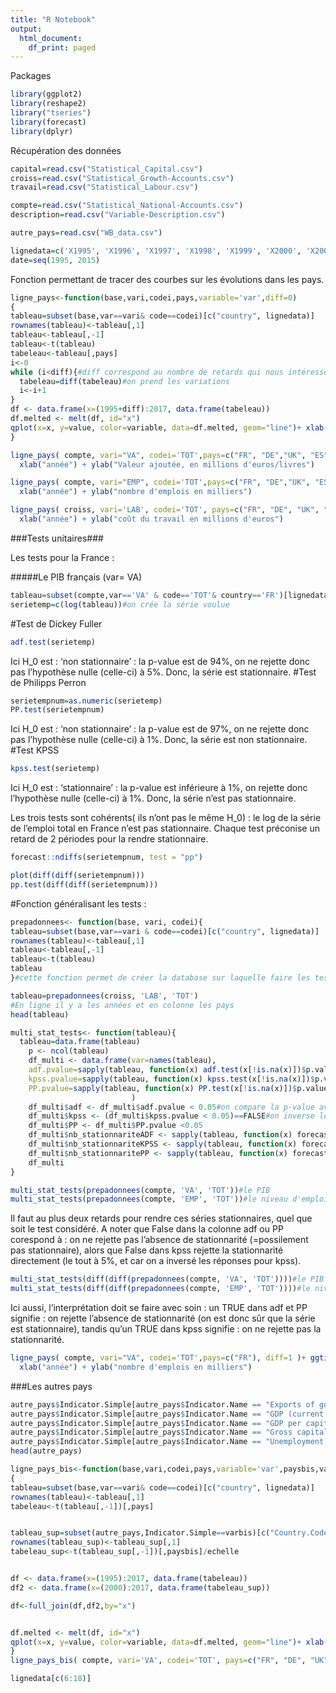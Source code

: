 ```yaml
---
title: "R Notebook"
output:
  html_document:
    df_print: paged
---
```


Packages
```r
library(ggplot2)
library(reshape2)
library("tseries")
library(forecast)
library(dplyr)
```
Récupération des données
```r
capital=read.csv("Statistical_Capital.csv")
croiss=read.csv("Statistical_Growth-Accounts.csv")
travail=read.csv("Statistical_Labour.csv")

compte=read.csv("Statistical_National-Accounts.csv")
description=read.csv("Variable-Description.csv")

autre_pays=read.csv("WB_data.csv")

```


```r
lignedata=c('X1995', 'X1996', 'X1997', 'X1998', 'X1999', 'X2000', 'X2001', 'X2002', 'X2003', 'X2004', 'X2005', 'X2006', 'X2007', 'X2008', 'X2009', 'X2010', 'X2011', 'X2012', 'X2013', 'X2014', 'X2015', 'X2016', 'X2017')#les colonnes de données 
date=seq(1995, 2015)
```
Fonction permettant de tracer des courbes sur les évolutions dans les pays.
```r
ligne_pays<-function(base,vari,codei,pays,variable='var',diff=0)
{
tableau=subset(base,var==vari& code==codei)[c("country", lignedata)] 
rownames(tableau)<-tableau[,1]
tableau<-tableau[,-1]
tableau<-t(tableau)
tabeleau<-tableau[,pays]
i<-0
while (i<diff){#diff correspond au nombre de retards qui nous intéressent
  tabeleau=diff(tabeleau)#on prend les variations
  i<-i+1
} 
df <- data.frame(x=(1995+diff):2017, data.frame(tabeleau))
df.melted <- melt(df, id="x")
qplot(x=x, y=value, color=variable, data=df.melted, geom="line")+ xlab("Date") + ylab(variable)
}
```



```r
ligne_pays( compte, vari="VA", codei='TOT',pays=c("FR", "DE","UK", "ES", "IT") )+ ggtitle("évolution de la production dans les grands pays européens") +
  xlab("année") + ylab("Valeur ajoutée, en millions d'euros/livres")
```

```r
ligne_pays( compte, vari="EMP", codei='TOT',pays=c("FR", "DE","UK", "ES", "IT") )+ ggtitle("évolution de l'emploi dans les grands pays européens") +
  xlab("année") + ylab("nombre d'emplois en milliers")
```

```r
ligne_pays( croiss, vari='LAB', codei='TOT', pays=c("FR", "DE", "UK", "ES", "IT") )+ ggtitle("évolution du coût du travail dans les grands pays européens") +
  xlab("année") + ylab("coût du travail en millions d'euros")
```



###Tests unitaires###

Les tests pour la France :

#####Le PIB français (var= VA)
```r

tableau=subset(compte,var=='VA' & code=='TOT'& country=='FR')[lignedata]
serietemp=c(log(tableau))#on crée la série voulue
```

#Test de Dickey Fuller
```r
adf.test(serietemp)
```
Ici H_0 est : 'non stationnaire' : la p-value est de 94%, on ne rejette donc pas l'hypothèse nulle (celle-ci) à 5%.
Donc, la série est stationnaire. 
#Test de Philipps Perron
```r
serietempnum=as.numeric(serietemp)
PP.test(serietempnum)
```
Ici H_0 est : 'non stationnaire' : la p-value est de 97%, on ne rejette donc pas l'hypothèse nulle (celle-ci) à 1%.
Donc, la série est non stationnaire. 
#Test KPSS
```r
kpss.test(serietemp)
```
Ici H_0 est : 'stationnaire' : la p-value est inférieure à 1%, on rejette donc l'hypothèse nulle (celle-ci) à 1%.
Donc, la série n'est pas stationnaire. 

Les trois tests sont cohérents( ils n'ont pas le même H_0) : le log de la série de l'emploi total en France n'est pas stationnaire. Chaque test préconise un retard de 2 périodes pour la rendre stationnaire.
 
```r
forecast::ndiffs(serietempnum, test = "pp")
```
```r
plot(diff(diff(serietempnum)))
pp.test(diff(diff(serietempnum)))
```



#Fonction généralisant les tests : 


```r
prepadonnees<- function(base, vari, codei){
tableau=subset(base,var==vari & code==codei)[c("country", lignedata)] 
rownames(tableau)<-tableau[,1]
tableau<-tableau[,-1]
tableau<-t(tableau)
tableau
}#cette fonction permet de créer la database sur laquelle faire les tests

tableau=prepadonnees(croiss, 'LAB', 'TOT')
#En ligne il y a les années et en colonne les pays 
head(tableau)
```


```r
multi_stat_tests<- function(tableau){
  tableau=data.frame(tableau)
    p <- ncol(tableau)
    df_multi <- data.frame(var=names(tableau),
    adf.pvalue=sapply(tableau, function(x) adf.test(x[!is.na(x)])$p.value),#on fait un test par colonne
    kpss.pvalue=sapply(tableau, function(x) kpss.test(x[!is.na(x)])$p.value),
    PP.pvalue=sapply(tableau, function(x) PP.test(x[!is.na(x)])$p.value)
                           )
    df_multi$adf <- df_multi$adf.pvalue < 0.05#on compare la p-value avec 5%
    df_multi$kpss <- (df_multi$kpss.pvalue < 0.05)==FALSE#on inverse les TRUE et FALSE
    df_multi$PP <- df_multi$PP.pvalue <0.05
    df_multi$nb_stationnariteADF <- sapply(tableau, function(x) forecast::ndiffs(x[!is.na(x)], test = "adf"))#on regarde le nombre de retards nécessaires pour que la série soit stationnaire
    df_multi$nb_stationnariteKPSS <- sapply(tableau, function(x) forecast::ndiffs(x[!is.na(x)], test = "kpss"))
    df_multi$nb_stationnaritePP <- sapply(tableau, function(x) forecast::ndiffs(x[!is.na(x)], test = "pp"))
    df_multi
}
```



```r
multi_stat_tests(prepadonnees(compte, 'VA', 'TOT'))#le PIB
multi_stat_tests(prepadonnees(compte, 'EMP', 'TOT'))#le niveau d'emploi
```

Il faut au plus deux retards pour rendre ces séries stationnaires, quel que soit le test considéré. A noter que False dans la colonne adf ou PP corespond à : on ne rejette pas l'absence de stationnarité (=possilement pas stationnaire), alors que False dans kpss rejette la stationnarité directement (le tout à 5%, et car on a inversé les réponses pour kpss).


```r
multi_stat_tests(diff(diff(prepadonnees(compte, 'VA', 'TOT'))))#le PIB
multi_stat_tests(diff(diff(prepadonnees(compte, 'EMP', 'TOT'))))#le niveau d'emploi
```

Ici aussi, l'interprétation doit se faire avec soin : un TRUE dans adf et PP signifie : on rejette l'absence de stationnarité (on est donc sûr que la série est stationnaire), tandis qu'un TRUE dans kpss signifie : on ne rejette pas la stationnarité.

```r
ligne_pays( compte, vari="VA", codei='TOT',pays=c("FR"), diff=1 )+ ggtitle("évolution de l'emploi dans les grands pays européens") +
  xlab("année") + ylab("nombre d'emplois en milliers")
```

###Les autres pays
```r
autre_pays$Indicator.Simple[autre_pays$Indicator.Name == "Exports of goods and services (current US$)"] <- "Export"
autre_pays$Indicator.Simple[autre_pays$Indicator.Name == "GDP (current US$)"] <- "GDP"
autre_pays$Indicator.Simple[autre_pays$Indicator.Name == "GDP per capita (current US$)"] <- "GDP per capita"
autre_pays$Indicator.Simple[autre_pays$Indicator.Name == "Gross capital formation (% of GDP)"] <- "Capital formation"
autre_pays$Indicator.Simple[autre_pays$Indicator.Name == "Unemployment, total (% of total labor force) (modeled ILO estimate)"] <- "Unemployment"
head(autre_pays)

```



```r
ligne_pays_bis<-function(base,vari,codei,pays,variable='var',paysbis,varbis,echelle=1)#cette fonction permet d'utiliser à la fois des données de la Banque mondiale et de EU Klems : pour l'instant, il y a des problèmes d'unités.
{
tableau=subset(base,var==vari& code==codei)[c("country", lignedata)] 
rownames(tableau)<-tableau[,1]
tabeleau<-t(tableau[,-1])[,pays]


tableau_sup=subset(autre_pays,Indicator.Simple==varbis)[c("Country.Code",lignedata[c(6:23)])]
rownames(tableau_sup)<-tableau_sup[,1]
tabeleau_sup<-t(tableau_sup[,-1])[,paysbis]/echelle


df <- data.frame(x=(1995):2017, data.frame(tabeleau))
df2 <- data.frame(x=(2000):2017, data.frame(tabeleau_sup))

df<-full_join(df,df2,by="x")


df.melted <- melt(df, id="x")
qplot(x=x, y=value, color=variable, data=df.melted, geom="line")+ xlab("Date") + ylab(variable)
}
ligne_pays_bis( compte, vari='VA', codei='TOT', pays=c("FR", "DE", "UK", "ES", "IT"), variable='Valeur ajoutée', varbis="GDP", paysbis=c("AGO","ALB",'FRA'), echelle=10**6 )
```





```r
lignedata[c(6:18)]
```



